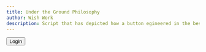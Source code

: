 ```yaml
---
title: Under the Ground Philosophy
author: Wish Work
description: Script that has depicted how a button egineered in the best possible way
---
```




<div style={{marginLeft: '12rem', marginRight: "6rem", paddingTop: "10rem"}}>

<TextInput
  name="UserName"
  placeholder="Exp: abas0098"
  sizeType="medium"
  title="User Name"
/>
<TextInput
  name="Password"
  leftIconName="home"
  placeholder="Exp: abas0098"
  sizeType="medium"
  title="Password"
  rightIconName="add"
/>

<Button className="btn-arrangment" kind="primary">Login</Button>

</div>